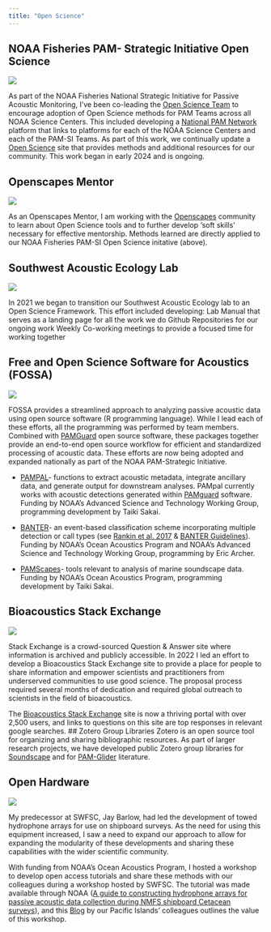 ```yaml
---
title: "Open Science"
---
```

## NOAA Fisheries PAM- Strategic Initiative Open Science

::: {layout="[40,60]"}
![](images/nmfs-opensci-logo3.png)

As part of the NOAA Fisheries National Strategic Initiative for Passive Acoustic Monitoring, I've been co-leading the [Open Science Team](https://nmfs-ost.github.io/PAM_National_Network/content/SI%20coord/PAM_priority_projects/PAM-OpenScience.html) to encourage adoption of Open Science methods for PAM Teams across all NOAA Science Centers. This included developing a [National PAM Network](https://nmfs-ost.github.io/PAM_National_Network/) platform that links to platforms for each of the NOAA Science Centers and each of the PAM-SI Teams. As part of this work, we continually update a [Open Science](https://nmfs-ost.github.io/PAM-OpenScience/) site that provides methods and additional resources for our community. This work began in early 2024 and is ongoing.
:::

## Openscapes Mentor

::: {layout="[40,60]"}
![](images/OpenscapesHex.png)

As an Openscapes Mentor, I am working with the [Openscapes](https://openscapes.org/) community to learn about Open Science tools and to further develop 'soft skills' necessary for effective mentorship. Methods learned are directly applied to our NOAA Fisheries PAM-SI Open Science initative (above).
:::

## Southwest Acoustic Ecology Lab

::: {layout="[40,60]"}
![](images/labManual.jpg)

In 2021 we began to transition our Southwest Acoustic Ecology lab to an Open Science Framework. This effort included developing: Lab Manual that serves as a landing page for all the work we do Github Repositories for our ongoing work Weekly Co-working meetings to provide a focused time for working together
:::

## Free and Open Science Software for Acoustics (FOSSA)

::: {layout="[40,60]"}
![](images/swfsc-mmtd-swae_fossa-rankin.png)

FOSSA provides a streamlined approach to analyzing passive acoustic data using open source software (R programming language). While I lead each of these efforts, all the programming was performed by team members. Combined with [PAMGuard](pamguard.org) open source software, these packages together provide an end-to-end open source workflow for efficient and standardized processing of acoustic data. These efforts are now being adopted and expanded nationally as part of the NOAA PAM-Strategic Initiative.
:::

-   [PAMPAL](https://taikisan21.github.io/PAMpal/)- functions to extract acoustic metadata, integrate ancillary data, and generate output for downstream analyses. PAMpal currently works with acoustic detections generated within [PAMguard](pamguard.org) software. Funding by NOAA's Advanced Science and Technology Working Group, programming development by Taiki Sakai.

-   [BANTER](https://cran.r-project.org/web/packages/banter/index.html)- an event-based classification scheme incorporating multiple detection or call types (see [Rankin et al. 2017](https://onlinelibrary.wiley.com/doi/abs/10.1111/mms.12381) & [BANTER Guidelines](https://taikisan21.github.io/PAMpal/banterGuide.html)). Funding by NOAA's Ocean Acoustics Program and NOAA's Advanced Science and Technology Working Group, programming by Eric Archer.

-   [PAMScapes](https://cran.r-project.org/web/packages/PAMscapes/index.html)- tools relevant to analysis of marine soundscape data. Funding by NOAA's Ocean Acoustics Program, programming development by Taiki Sakai.

## Bioacoustics Stack Exchange

::: {layout="[40,60]"}
![](images/BSE.jpg)

Stack Exchange is a crowd-sourced Question & Answer site where information is archived and publicly accessible. In 2022 I led an effort to develop a Bioacoustics Stack Exchange site to provide a place for people to share information and empower scientists and practitioners from underserved communities to use good science. The proposal process required several months of dedication and required global outreach to scientists in the field of bioacoustics.
:::

The [Bioacoustics Stack Exchange](https://bioacoustics.stackexchange.com/) site is now a thriving portal with over 2,500 users, and links to questions on this site are top responses in relevant google searches. \## Zotero Group Libraries Zotero is an open source tool for organizing and sharing bibliographic resources. As part of larger research projects, we have developed public Zotero group libraries for [Soundscape](https://www.zotero.org/groups/58164/soundscape) and for [PAM-Glider](https://www.zotero.org/groups/5642642/pam-gliders) literature.

## Open Hardware

::: {layout="[40,60]"}
![](images/arrays.png)

My predecessor at SWFSC, Jay Barlow, had led the development of towed hydrophone arrays for use on shipboard surveys. As the need for using this equipment increased, I saw a need to expand our approach to allow for expanding the modularity of these developments and sharing these capabilities with the wider scientific community.
:::

With funding from NOAA's Ocean Acoustics Program, I hosted a workshop to develop open access tutorials and share these methods with our colleagues during a workshop hosted by SWFSC. The tutorial was made available through NOAA ([A guide to constructing hydrophone arrays for passive acoustic data collection during NMFS shipboard Cetacean surveys](https://repository.library.noaa.gov/view/noaa/4443)), and this [Blog](https://pifscblog.wordpress.com/2012/12/21/nmfs-acousticians-collaborate-to-create-new-interchangeable-hydrophone-array-systems/) by our Pacific Islands' colleagues outlines the value of this workshop.
